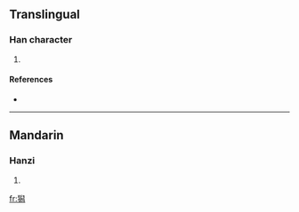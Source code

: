 ==Translingual==

===Han character===
{{Han char|rn=94|rad=犬|as=12|sn=15|four=4722<sub>7</sub>|canj=大竹竹X火 (KHHXF)}}

# {{defn|Han|sort=犬12}}

====References====
* {{Han ref|kx=0719.131|dkj=20695|dj=1130.090|hdz=21368.110|uh=7361|ud=29537|bh=E67C|bd=59004}}

----

==Mandarin==

===Hanzi===
{{cmn-hanzi|pin=[[què]] ([[que4]]), [[shuò]] ([[shuo4]]), [[xī]] ([[xi1]])|wg=ch'üeh<sup>4</sup>, shuo<sup>4</sup>, hsi<sup>1</sup>}}

# {{defn|Mandarin|sort=犬12}}

[[fr:獡]]